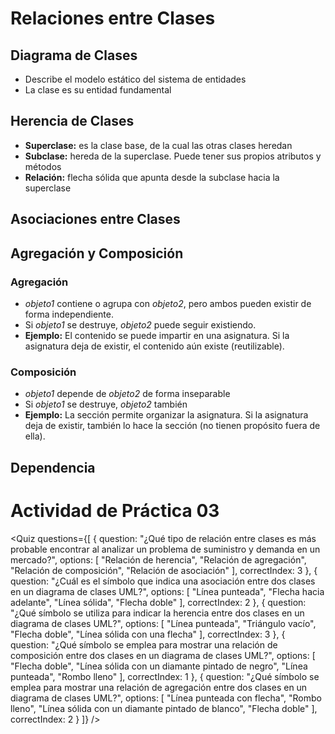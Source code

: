 # Relaciones entre Clases

## Diagrama de Clases

- Describe el modelo estático del sistema de entidades
- La clase es su entidad fundamental

## Herencia de Clases

<SmartFigure
	id="herencia-clases-uml"
	src="/inacap/ti3v21/images/fig19.png"
	alt="Herencia de Clases en Diagrama UML"
	caption="Herencia de Clases en Diagrama UML"
	size="medium"
/>

- **Superclase:** es la clase base, de la cual las otras clases heredan
- **Subclase:** hereda de la superclase. Puede tener sus propios atributos y métodos
- **Relación:** flecha sólida que apunta desde la subclase hacia la superclase

## Asociaciones entre Clases

<SmartFigure
	id="asociacion-clases-uml"
	src="/inacap/ti3v21/images/fig20.png"
	alt="Asociación de Clases en Diagrama UML"
	caption="Asociación de Clases en Diagrama UML"
	size="large"
/>

## Agregación y Composición

### Agregación
- *objeto1* contiene o agrupa con *objeto2*, pero ambos pueden existir de forma independiente.
- Si *objeto1* se destruye, *objeto2* puede seguir existiendo.
- **Ejemplo:** El contenido se puede impartir en una asignatura. Si la asignatura deja de existir, el contenido aún existe (reutilizable).

<SmartFigure
	id="agregacion-clases-uml"
	src="/inacap/ti3v21/images/fig21.png"
	alt="Agregación de Clases en Diagrama UML"
	caption="Agregación de Clases en Diagrama UML"
	size="large"
/>

### Composición
- *objeto1* depende de *objeto2* de forma inseparable
- Si *objeto1* se destruye, *objeto2* también
- **Ejemplo:** La sección permite organizar la asignatura. Si la asignatura deja de existir, también lo hace la sección (no tienen propósito fuera de ella).

<SmartFigure
	id="composicion-clases-uml"
	src="/inacap/ti3v21/images/fig22.png"
	alt="Composición de Clases en Diagrama UML"
	caption="Composición de Clases en Diagrama UML"
	size="large"
/>

## Dependencia

<SmartFigure
	id="dependencia-clases-uml"
	src="/inacap/ti3v21/images/fig23.png"
	alt="Dependencia de Clases en Diagrama UML"
	caption="Dependencia de Clases en Diagrama UML"
	size="large"
/>

# Actividad de Práctica 03

<Quiz questions={[
  {
    question: "¿Qué tipo de relación entre clases es más probable encontrar al analizar un problema de suministro y demanda en un mercado?",
    options: [
      "Relación de herencia",
      "Relación de agregación",
      "Relación de composición",
      "Relación de asociación"
    ],
    correctIndex: 3
  },
  {
    question: "¿Cuál es el símbolo que indica una asociación entre dos clases en un diagrama de clases UML?",
    options: [
      "Línea punteada",
      "Flecha hacia adelante",
      "Línea sólida",
      "Flecha doble"
    ],
    correctIndex: 2
  },
  {
    question: "¿Qué símbolo se utiliza para indicar la herencia entre dos clases en un diagrama de clases UML?",
    options: [
      "Línea punteada",
      "Triángulo vacío",
      "Flecha doble",
      "Línea sólida con una flecha"
    ],
    correctIndex: 3
  },
  {
    question: "¿Qué símbolo se emplea para mostrar una relación de composición entre dos clases en un diagrama de clases UML?",
    options: [
      "Flecha doble",
      "Línea sólida con un diamante pintado de negro",
      "Línea punteada",
      "Rombo lleno"
    ],
    correctIndex: 1
  },
  {
    question: "¿Qué símbolo se emplea para mostrar una relación de agregación entre dos clases en un diagrama de clases UML?",
    options: [
      "Línea punteada con flecha",
      "Rombo lleno",
      "Línea sólida con un diamante pintado de blanco",
      "Flecha doble"
    ],
    correctIndex: 2
  }
]} />